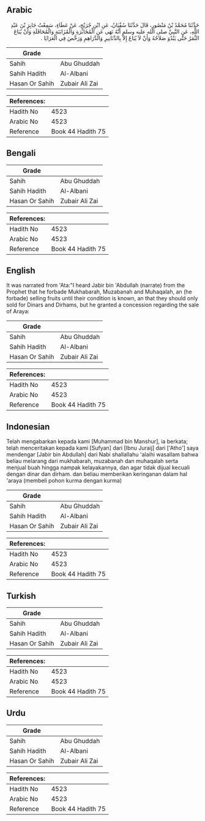 ## Arabic


<div dir="rtl" lang="ar" style={{fontSize:'larger',backgroundColor:'#f8f9fa',padding:20}}>
حَدَّثَنَا مُحَمَّدُ بْنُ مَنْصُورٍ، قَالَ حَدَّثَنَا سُفْيَانُ، عَنِ ابْنِ جُرَيْجٍ، عَنْ عَطَاءٍ، سَمِعْتُ جَابِرَ بْنَ عَبْدِ اللَّهِ، عَنِ النَّبِيِّ صلى الله عليه وسلم أَنَّهُ نَهَى عَنِ الْمُخَابَرَةِ وَالْمُزَابَنَةِ وَالْمُحَاقَلَةِ وَأَنْ يُبَاعَ الثَّمَرُ حَتَّى يَبْدُوَ صَلاَحُهُ وَأَنْ لاَ يُبَاعَ إِلاَّ بِالدَّنَانِيرِ وَالدَّرَاهِمِ وَرَخَّصَ فِي الْعَرَايَا ‏.‏
</div>
<div style={{backgroundColor:'#f8f9fa',padding:20, marginBottom: 10}}><table> <thead> <tr> <th>Grade</th> <th></th> </tr> </thead> <tbody> <tr><td>Sahih</td><td>Abu Ghuddah</td></tr><tr><td>Sahih Hadith</td><td>Al-Albani</td></tr><tr><td>Hasan Or Sahih</td><td>Zubair Ali Zai</td></tr></tbody></table><table> <thead> <tr> <th>References:</th> <th></th> </tr> </thead> <tbody><tr><td>Hadith No</td><td>4523</td></tr><tr><td>Arabic No</td><td>4523</td></tr><tr><td>Reference</td><td>Book 44 Hadith 75</td></tr></tbody></table></div>

## Bengali


<div dir="ltr" lang="bn" style={{fontSize:'larger',backgroundColor:'#f8f9fa',padding:20}}>

</div>
<div style={{backgroundColor:'#f8f9fa',padding:20, marginBottom: 10}}><table> <thead> <tr> <th>Grade</th> <th></th> </tr> </thead> <tbody> <tr><td>Sahih</td><td>Abu Ghuddah</td></tr><tr><td>Sahih Hadith</td><td>Al-Albani</td></tr><tr><td>Hasan Or Sahih</td><td>Zubair Ali Zai</td></tr></tbody></table><table> <thead> <tr> <th>References:</th> <th></th> </tr> </thead> <tbody><tr><td>Hadith No</td><td>4523</td></tr><tr><td>Arabic No</td><td>4523</td></tr><tr><td>Reference</td><td>Book 44 Hadith 75</td></tr></tbody></table></div>

## English


<div dir="ltr" lang="en" style={{fontSize:'larger',backgroundColor:'#f8f9fa',padding:20}}>
It was narrated from 'Ata:"I heard Jabir bin 'Abdullah (narrate) from the Prophet that he forbade Mukhabarah, Muzabanah and Muhaqalah, an (he forbade) selling fruits until their condition is known, an that they should only sold for Dinars and Dirhams, but he granted a concession regarding the sale of Araya:
</div>
<div style={{backgroundColor:'#f8f9fa',padding:20, marginBottom: 10}}><table> <thead> <tr> <th>Grade</th> <th></th> </tr> </thead> <tbody> <tr><td>Sahih</td><td>Abu Ghuddah</td></tr><tr><td>Sahih Hadith</td><td>Al-Albani</td></tr><tr><td>Hasan Or Sahih</td><td>Zubair Ali Zai</td></tr></tbody></table><table> <thead> <tr> <th>References:</th> <th></th> </tr> </thead> <tbody><tr><td>Hadith No</td><td>4523</td></tr><tr><td>Arabic No</td><td>4523</td></tr><tr><td>Reference</td><td>Book 44 Hadith 75</td></tr></tbody></table></div>

## Indonesian


<div dir="ltr" lang="id" style={{fontSize:'larger',backgroundColor:'#f8f9fa',padding:20}}>
Telah mengabarkan kepada kami [Muhammad bin Manshur], ia berkata; telah menceritakan kepada kami [Sufyan] dari [Ibnu Juraij] dari ['Atho'] saya mendengar [Jabir bin Abdullah] dari Nabi shallallahu 'alaihi wasallam bahwa beliau melarang dari mukhabarah, muzabanah dan muhaqalah serta menjual buah hingga nampak kelayakannya, dan agar tidak dijual kecuali dengan dinar dan dirham. dan beliau memberikan keringanan dalam hal 'araya (membeli pohon kurma dengan kurma)
</div>
<div style={{backgroundColor:'#f8f9fa',padding:20, marginBottom: 10}}><table> <thead> <tr> <th>Grade</th> <th></th> </tr> </thead> <tbody> <tr><td>Sahih</td><td>Abu Ghuddah</td></tr><tr><td>Sahih Hadith</td><td>Al-Albani</td></tr><tr><td>Hasan Or Sahih</td><td>Zubair Ali Zai</td></tr></tbody></table><table> <thead> <tr> <th>References:</th> <th></th> </tr> </thead> <tbody><tr><td>Hadith No</td><td>4523</td></tr><tr><td>Arabic No</td><td>4523</td></tr><tr><td>Reference</td><td>Book 44 Hadith 75</td></tr></tbody></table></div>

## Turkish


<div dir="ltr" lang="tr" style={{fontSize:'larger',backgroundColor:'#f8f9fa',padding:20}}>

</div>
<div style={{backgroundColor:'#f8f9fa',padding:20, marginBottom: 10}}><table> <thead> <tr> <th>Grade</th> <th></th> </tr> </thead> <tbody> <tr><td>Sahih</td><td>Abu Ghuddah</td></tr><tr><td>Sahih Hadith</td><td>Al-Albani</td></tr><tr><td>Hasan Or Sahih</td><td>Zubair Ali Zai</td></tr></tbody></table><table> <thead> <tr> <th>References:</th> <th></th> </tr> </thead> <tbody><tr><td>Hadith No</td><td>4523</td></tr><tr><td>Arabic No</td><td>4523</td></tr><tr><td>Reference</td><td>Book 44 Hadith 75</td></tr></tbody></table></div>

## Urdu


<div dir="rtl" lang="ur" style={{fontSize:'larger',backgroundColor:'#f8f9fa',padding:20}}>

</div>
<div style={{backgroundColor:'#f8f9fa',padding:20, marginBottom: 10}}><table> <thead> <tr> <th>Grade</th> <th></th> </tr> </thead> <tbody> <tr><td>Sahih</td><td>Abu Ghuddah</td></tr><tr><td>Sahih Hadith</td><td>Al-Albani</td></tr><tr><td>Hasan Or Sahih</td><td>Zubair Ali Zai</td></tr></tbody></table><table> <thead> <tr> <th>References:</th> <th></th> </tr> </thead> <tbody><tr><td>Hadith No</td><td>4523</td></tr><tr><td>Arabic No</td><td>4523</td></tr><tr><td>Reference</td><td>Book 44 Hadith 75</td></tr></tbody></table></div>